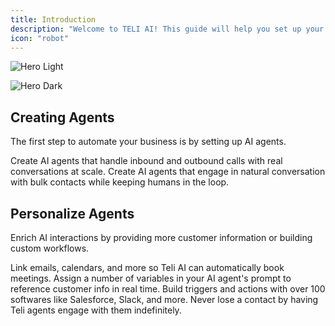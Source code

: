 ```yaml
---
title: Introduction
description: "Welcome to TELI AI! This guide will help you set up your TELI AI system and start automating your business communications."
icon: "robot"
---
```


<img
  className="block dark:hidden"
  src="/images/teliaihero.svg"
  alt="Hero Light"
/>

<img
  className="hidden dark:block"
  src="https://res.cloudinary.com/dpazvavqx/image/upload/v1742092585/teli2_v0gjku.png"
  alt="Hero Dark"
/>

## Creating Agents

The first step to automate your business is by setting up AI agents.

<CardGroup cols={2}>
  <Card title="Voice Agents" icon="microphone" href="teli-agents/agent-types">
    Create AI agents that handle inbound and outbound calls with real
    conversations at scale.
  </Card>
  <Card title="SMS Agents" icon="message" href="teli-agents/agent-types">
    Create AI agents that engage in natural conversation with bulk contacts
    while keeping humans in the loop.
  </Card>
</CardGroup>

## Personalize Agents

Enrich AI interactions by providing more customer information or building custom workflows.

<CardGroup cols={2}>
  <Card
    title="Integrations"
    icon="calendar"
    href="https://mintlify.com/docs/settings/global"
  >
    Link emails, calendars, and more so Teli AI can automatically book meetings.
  </Card>
  <Card
    title="Dynamic Variables"
    icon="code"
    href="https://mintlify.com/docs/api-playground/openapi"
  >
    Assign a number of variables in your AI agent's prompt to reference customer
    info in real time.
  </Card>
  <Card
    title="Custom Workflows"
    icon="screwdriver-wrench"
    href="https://mintlify.com/docs/components/accordion"
  >
    Build triggers and actions with over 100 softwares like Salesforce, Slack,
    and more.
  </Card>
  <Card
    title="Everlasting Campaigns"
    icon="stars"
    href="https://mintlify.com/customers"
  >
    Never lose a contact by having Teli agents engage with them indefinitely.
  </Card>
</CardGroup>
